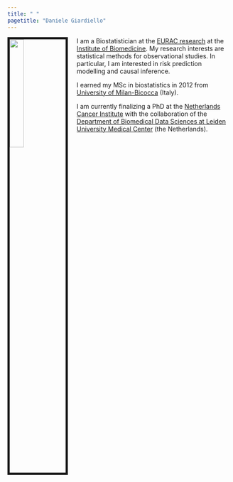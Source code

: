 ```yaml
---
title: " "
pagetitle: "Daniele Giardiello"
---
```


<link rel="stylesheet" href="https://cdn.jsdelivr.net/gh/jpswalsh/academicons@1/css/academicons.min.css">


<img src="images/DanieleGiardiello.jpg" style="width:25%; border:5px solid; margin-right: 20px" align="left">

I am a Biostatistician at the [EURAC research](https://www.eurac.edu/en) at the [Institute of Biomedicine](https://www.eurac.edu/en/institutes-centers/institute-for-biomedicine).
My research interests are statistical methods for observational studies. In particular, I am interested in risk prediction modelling and causal inference.

I earned my MSc in biostatistics in 2012 from  [University of Milan-Bicocca](https://en.unimib.it/) (Italy).

I am currently finalizing a PhD at the [Netherlands Cancer Institute](https://www.nki.nl/) with the collaboration of the [Department of Biomedical Data Sciences at Leiden University Medical Center](https://www.lumc.nl/org/bds/) (the Netherlands). 



